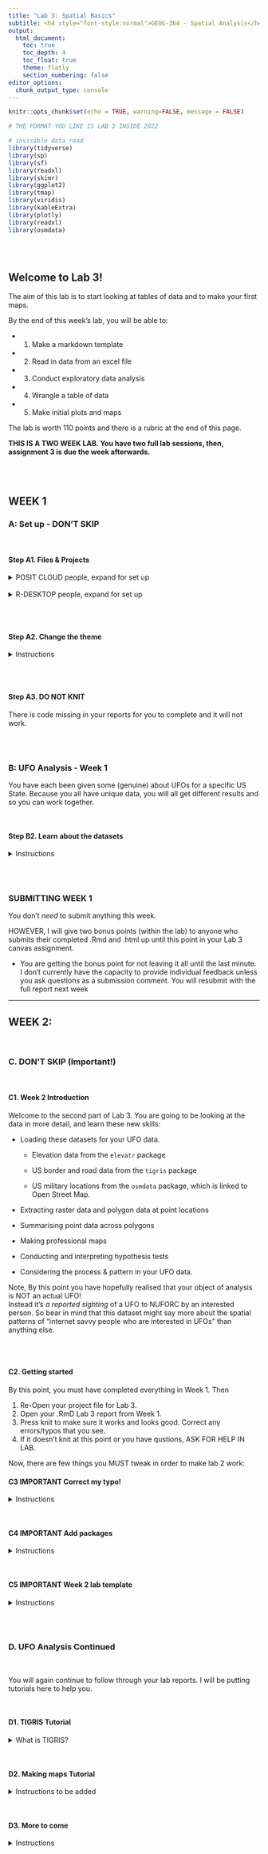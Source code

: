 ```yaml
---
title: "Lab 3: Spatial Basics"
subtitle: <h4 style="font-style:normal">GEOG-364 - Spatial Analysis</h4>
output: 
  html_document: 
    toc: true
    toc_depth: 4
    toc_float: true
    theme: flatly
    section_numbering: false
editor_options: 
  chunk_output_type: console
---
```




```r
knitr::opts_chunk$set(echo = TRUE, warning=FALSE, message = FALSE)

# THE FORMAT YOU LIKE IS LAB 3 INSIDE 2022

# invisible data read
library(tidyverse)
library(sp)
library(sf)
library(readxl)
library(skimr)
library(ggplot2)
library(tmap)
library(viridis)
library(kableExtra)
library(plotly)
library(readxl)
library(osmdata)



```

<br>

## Welcome to Lab 3!

The aim of this lab is to start looking at tables of data and to make your first maps.

By the end of this week's lab, you will be able to:

-   

    1.  Make a markdown template

-   

    2.  Read in data from an excel file

-   

    3.  Conduct exploratory data analysis

-   

    4.  Wrangle a table of data

-   

    5.  Make initial plots and maps

The lab is worth 110 points and there is a rubric at the end of this page.

```{=html}
<p class="comment"><strong>THIS IS A TWO WEEK LAB. You have two full lab sessions, then, assignment 3 is due the week afterwards.</strong></p>
```
<br><br>

## WEEK 1

### A: Set up - DON'T SKIP

<br>

#### Step A1. Files & Projects

<details>
<summary>POSIT CLOUD people, expand for set up</summary>
<br>

**Step i:**<br>Go to <https://posit.cloud/content/> and make a new project for Lab 3 <br><br>

**Step ii:**<br>Run this code IN THE CONSOLE to install the packages you need. <br>

 -  This is going to take 5-10 minutes, so let it run and carry on. <br><br>
 

```r

install.packages("readxl")
install.packages("tidyverse")
install.packages("ggplot2")
install.packages("dplyr")

install.packages("remotes")

remotes::install_github(repo = "r-spatial/sf", 
                        ref = "93a25fd8e2f5c6af7c080f92141cb2b765a04a84")

install.packages("terra")
install.packages("tmap")
install.packages("elevatr")
install.packages("nasapower")
install.packages("osmdata")
install.packages("tigris")
install.packages("rmdformats")
install.packages("plotly")
install.packages("ggstatsplot")



# If you get a weird error it might be that the quote marks have messed up. 
# Replace all of them and ask Dr G for a shortcut.

```
<br><br>

**Step iii:   **<br>Go to the Lab Canvas page and download these 3 files.  Upload each one into your project folder.<br>*Forgotten how? See Lab 2 Set-Up.* <br>

   1. Your PERSONAL UFO dataset (look for the csv file with your email ID). <br>
   2. Your PERSONAL Spatial State-level dataset. <br>
   3. The lab report template .RmD file.<br>
   
     
<br>
</details>
 
<br>
<details>
<summary>R-DESKTOP people, expand for set up</summary>

<br>

**Step i:**<br>Create a new project for Lab 3.<br>*Forgotten how? See Lab 2 Set-Up.*<br><br>

**Step ii:**<br>Go to the Lab Canvas page and download these 3 files.<br> Put each one in your Lab 3 project folder. <br>

   1. Your PERSONAL UFO dataset (look for the csv file with your email ID). <br>
   2. Your PERSONAL Spatial State-level dataset. <br>
   3. The lab report template .RmD file.<br><br>
   
**Step iii:**<br>Open the Lab report template and try to knit. Install any packages you are missing (either via clicking the little yellow bar or by clicking Packages/Install)  <br><br>

</details>
<br><br>

#### Step A2. Change the theme


<details>
<summary>Instructions</summary>
<br>

This is more for us when we're grading!  It helps us to not go insane when we're reading 60 reports.<br><br>

**Step i:**  Change the AUTHOR line to your personal E-mail ID <br><br>
 
**Step ii:**  Go here and choose a theme out of downcute, robobook, material, readthedown or html_clean: <https://github.com/juba/rmdformats?tab=readme-ov-file#formats-gallery>.<br> *DO NOT CHOOSE html_docco - it doesn't have a table of contents*  <br><br>
 
**Step iii:**<br>Change the theme line on the template YAML code to a theme of your choice. See the example YAML code below <br>
*Note, downcute chaos is different - see below*<br><br>

 1. Example YAML code if you want `robobook`, `material`, `readthedown` or `html_clean`. You can also change the highlight option to change how code chunks look. - see the rmdformats website.

```r

---
title: "Lab 3"
author: "ADD YOUR EMAIL ID"
date: "`r Sys.Date()`"
output:
  rmdformats::robobook:
    self_contained: true
    highlight: kate
---

```

<br>

 2. Example YAML code if you want `downcute` or `downcute chaos`. For white standard downcute, remove the downcute_theme line.

```r

---
title: "Lab 3"
author: "ADD YOUR EMAIL ID"
date: "`r Sys.Date()`"
output:
  rmdformats::downcute:
    self_contained: true
    downcute_theme: "chaos"
    default_style: "dark"
---
      
```

<br><br>
</details>
<br><br>

#### Step A3. DO NOT KNIT

There is code missing in your reports for you to complete and it will not work.


<br><br>

### B: UFO Analysis - Week 1

You have each been given some (genuine) about UFOs for a specific US State.  Because you all have unique data, you will all get different results and so you can work together.

<br>

#### Step B2. Learn about the datasets


<details>
<summary>Instructions</summary>
<br>


**Step i:** 
First, learn about the UFO data (you will write about it in Step 3). Look at these websites and BRIEFLY note down to yourself,, how was the data collected? Why? e.g. what were the people who collected the data trying to achieve?  Also note down any other relevant information you can see. E.g. is data stored as points or polygons etc.  <br>

 - The raw data was collected from here: <https://nuforc.org/>  <br>
 
  - The actual data was obtained from here <https://github.com/planetsig/ufo-reports>  <br>
 

<br>
**Step ii:** 
You are also going to be using some data from the US government American Community Survey (you will write about it in Step 3). Look at these resources and BRIEFLY note down to yourself, how was the data collected? Why? e.g. what were the people who collected the data trying to achieve?  Also note down any other relevant information you can see. E.g. is data stored as points or polygons etc.  <br>

 - You can read about it here: <https://www.socialexplorer.com/help/faq/knowledge-base/american-community-survey-basics>  <br>
 
  - Or there are a LOAD of youtube videos and resources out there  <br>
 

<br><br>
</details>
<br><br>


### SUBMITTING WEEK 1

You don't _need_ to submit anything this week.

HOWEVER, I will give two bonus points (within the lab) to anyone who submits their completed .Rmd and .html up until this point in your Lab 3 canvas assignment. 

 - You are getting the bonus point for not leaving it all until the last minute.  I don't currently have the capacity to provide individual feedback unless you ask questions as a submission comment.  You will resubmit with the full report next week


----------------------------------------------------------------------


## WEEK 2: 

<br>

### C. DON'T SKIP (Important!)

<br>

#### C1. Week 2 Introduction

Welcome to the second part of Lab 3. You are going to be looking at the data in more detail, and learn these new skills:

-   Loading these datasets for your UFO data.

    - Elevation data from the `elevatr` package

    - US border and road data from the `tigris` package

    - US military locations from the `osmdata` package, which is linked to Open Street Map.

-   Extracting raster data and polygon data at point locations

-   Summarising point data across polygons

-   Making professional maps

-   Conducting and interpreting hypothesis tests

-   Considering the process & pattern in your UFO data.

Note, By this point you have hopefully realised that your object of analysis is NOT an actual UFO! <br> Instead it's *a reported sighting* of a UFO to NUFORC by an interested person. So bear in mind that this dataset might say more about the spatial patterns of "internet savvy people who are interested in UFOs" than anything else.

<br><br>

#### C2. Getting started

By this point, you must have completed everything in Week 1. Then

1.  Re-Open your project file for Lab 3.
2.  Open your .RmD Lab 3 report from Week 1.
3.  Press knit to make sure it works and looks good. Correct any errors/typos that you see.
4.  If it doesn't knit at this point or you have qustions, ASK FOR HELP IN LAB.

Now, there are few things you MUST tweak in order to make lab 2 work:

#### C3 IMPORTANT Correct my typo!

<details>
<summary>Instructions</summary>
<br>

Some of you who had an early version of the lab 3 template might need to correct a typo in single code chunk.

-   Scroll up to near the top of your report abd look in the "Make Spatial" section. You should see a code chunk about making the ufo_sf variable.

-   In an early version I accidentally left in an old command which sets up your data with the wrong map projection.

**If your Make Spatial code chunk looks DIFFERENT to this, replace the code-chunk with this code.**

```r
ufo_sf <- st_as_sf(ufo, coords = c("Longitude", "Latitude"), crs = 4326)

# Transform the map projection
albers <- 5070
ufo_sf <-st_transform(ufo_sf,crs=albers)
acs_sf <-st_transform(acs_sf,crs=albers)

```

</details>
<br>

#### C4 IMPORTANT Add packages

<details>
<summary>Instructions</summary>
<br>



Scroll up to your library code chunk at the top. Add these two packages to the end and save/knit your report. Then try to run the library code chunk and if needed, download/install the packages from the internet.

```r
library("raster")
library("rstantools")
library("exactextractr")
```

</details>
<br>

#### C5 IMPORTANT Week 2 lab template

<details>
<summary>Instructions</summary>
<br>

Finally, I have provided a template for your work in week 2.

1.  Go to Canvas and the Lab 3 website.
2.  Download the **WEEK2_Template.RmD** and put it in your Project 3 folder.
3.  In R-Studio, open WEEK2_Template.RmD, highlight everything (CmD-A if you want a keyboard shortcut) and press copy.
4.  Go to your main Lab 3 report, scroll to the end and press paste.
5.  Knit to check it all works.


</details>
<br><br>

### D. UFO Analysis Continued

<br>

You will again continue to follow through your lab reports.  I will be putting tutorials here to help you. 

<br>


#### D1. TIGRIS Tutorial

<details>
<summary>What is TIGRIS?</summary>
<br>

What is TIGRIS?

<iframe width="560" height="315" src="https://www.youtube.com/embed/GqC1HjAKui4?start=908"
        frameborder="0" allow="accelerometer; autoplay; clipboard-write; encrypted-media; gyroscope; picture-in-picture" 
        allowfullscreen></iframe>

</details>
<br>





#### D2. Making maps Tutorial

<details>
<summary>Instructions to be added</summary>
<br>




</details>
<br>


#### D3. More to come

<details>
<summary>Instructions</summary>
<br>


</details>
<br>


























